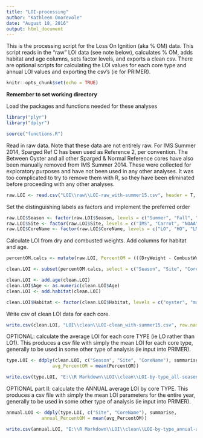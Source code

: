 ```yaml
---
title: "LOI-processing"
author: "Kathleen Onorevole"
date: "August 18, 2016"
output: html_document
---
```


This is the processing script for the Loss On Ignition (aka % OM) data. This script reads in the "raw" LOI data (see note below), calculates % OM, adds habitat and age columns, sets factor levels, and exports a clean csv. There are optional scripts for calculating the LOI values for each core type and annual LOI values and exporting the csv's (ie for PRIMER).

```r
knitr::opts_chunk$set(echo = TRUE)
```

**Remember to set working directory**

Load the packages and functions needed for these analyses
```r

library("plyr")
library("dplyr")

source("functions.R")

```

Read in raw data. Note that these data are not entirely raw. For IMS Summer 2014, Sparged Ref C has been used as Reference 2, per convention. The Between Oyster and all other Sparged & Normal Reference cores have also been manually removed from IMS Summer 2014. These were collected for exploratory purposes and have not been used in any other analyses. It was too complicated to try to remove them with R, so they have been eliminated before proceeding with any other analyses.
``` r

raw.LOI <- read.csv("LOI\\raw\\LOI-raw_with-summer15.csv", header = T, stringsAsFactors = F)

```

Set the distinguishing labels as factors and implement the preferred order
```r

raw.LOI$Season <- factor(raw.LOI$Season, levels = c("Summer", "Fall", "Winter", "Spring", "Summer15"))
raw.LOI$Site <- factor(raw.LOI$Site, levels = c("IMS", "Carrot", "NOAA", "Army"))
raw.LOI$CoreName <- factor(raw.LOI$CoreName, levels = c("LO", "HO", "LM", "MM", "HM", "Ref", "LoRef", "HiRef"))

```

Calculate LOI from dry and combusted weights. Add columns for habitat and age.
```r

percentOM.calcs <- mutate(raw.LOI, PercentOM = (((DryWeight - CombustWeight)/DryWeight)*100))

clean.LOI <- subset(percentOM.calcs, select = c("Season", "Site", "CoreName", "CoreNo", "PercentOM"))

clean.LOI <- add.age(clean.LOI)
clean.LOI$Age <- as.numeric(clean.LOI$Age)
clean.LOI <- add.habitat(clean.LOI)

clean.LOI$Habitat <- factor(clean.LOI$Habitat, levels = c("oyster", "marsh", "Ref"))

```

Write csv of clean LOI data for each core.
``` r

write.csv(clean.LOI, "LOI\\clean\\LOI-clean_with-summer15.csv", row.names = F)

```

OPTIONAL: calculate the average LOI for each core TYPE (ie LO rather than LO1).  This produces a csv file with simply the mean LOI for each core type, generally to be used in some other type of analysis (ie input into PRIMER).
``` r

type.LOI <- ddply(clean.LOI, c("Season", "Site", "CoreName"), summarise,
                 avg_PercentOM = mean(PercentOM))

write.csv(type.LOI, "E:\\R Markdown\\LOI\\clean\\LOI-by-type_all-seasons_all-sites.csv", row.names = F)

```

OPTIONAL part II: calculate the ANNUAL average LOI by core TYPE.  This produces a csv file with simply the mean LOI parameters for the entire year, generally to be used in some other type of analysis (ie input into PRIMER).
``` r

annual.LOI <- ddply(type.LOI, c("Site", "CoreName"), summarise,
             annual_PercentOM = mean(avg_PercentOM))

write.csv(annual.LOI, "E:\\R Markdown\\LOI\\clean\\LOI-by-type_annual-avg_all-sites.csv", row.names = F)

```
